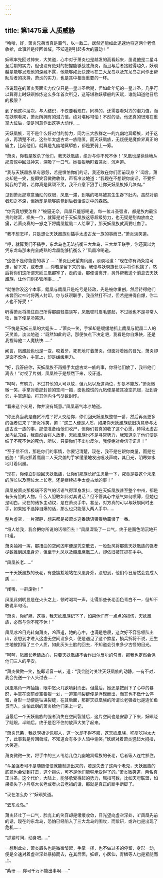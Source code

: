 ```yaml
---
---
---
```

title: 第1475章 人质威胁
---



“哈哈，好，萧炎兄弟当真是霸气，以一敌二，居然还能如此迅速地将这两个老怪收拾，此事若是传回兽域，不知道得引起多大的骚动！”

妖暝率先回过神来，大笑道，心中对于萧炎也是越发的高看起来，虽说他是二星斗圣后期的实力，但也没有绝对的把握能够战胜萧炎，而且与后者接触得越久，妖暝越是能够发现他的深藏不露，他能够如此快速地在三大龙岛以及东龙岛之间作出帮助后者的抉择，萧炎的实力，也是其中相当重要的一环。

虽说现在的萧炎表面实力仅仅只是一星斗圣后期，但如此年纪的一星斗圣，几乎可以算得上时妖暝修炼这么多年首次所见，这等堪称妖孽般的天赋，谁能知道他日后的极限？

到了他这种层次，与人结识，不仅要看现在，同样的，还需要看对方的潜力值，而在妖暝看来，萧炎所拥有的潜力值，绝对堪称可怕！不然的话，他还真的很难在重掌大位后，便是同意作出这等大动作……

天妖凰族，可不是什么好对付的势力，同为三大族群之一的九幽地冥蟒族，对于这点，再清楚不过，这些年太虚古龙一族隐匿，而天妖凰族，无疑便是魔兽界真正的霸主，比起他们，就算是九幽地冥蟒族，都是要弱上一筹。

“萧炎，你若是敢杀了他们，我天妖凰族，绝对与你不死不休！”凤凰也是徐徐地从那震惊中回过神来，深吸了一口气，她狠狠地盯着兼炎，沉声道。

“我与天妖凰族早有恩怨，若是惧怕你们的话，我还敢在你们面前现身？”闻言，萧炎却是一笑，旋即笑容微微收敛，声音冷淡地道：“我现在不想跟你废话，不要怀疑我的手段，若你真是冥顽不灵，我不介意下狠手让你天妖凰族掉几块肉。”

见到萧炎那寒意涌动的双眼，凤凰一滞，到嘴的喝骂被其生生吞下肚内，虽然对前者知之不深，但她却是能够感觉到后者话语之中的森然。

“你究竟想要怎样？”被逼无奈，凤凰只能怒喝道，每一位斗圣强者，都是族内最宝贵的财富，损失一位，就算是对于天妖凰族这等超级势力，也无疑是割肉放血之痛，若萧炎真的一怒之下将鹰凰鲲凰二人给宰了，那天妖凰族就真要吐血了。

“我不想怎样，只是想让天妖凰族别插手太虚古龙一族的事而已。”萧炎淡笑道。

“哼，就算我们不插手，东龙岛也无法抗衡三大龙岛，三大龙王联手，你还真以为凭东龙岛那未完全成熟的龙凰能够抗衡么？”凤凰冷喝道。

“这便不是你能管的事了……”萧炎目光望向凤凰，淡淡地道：“现在你有两条路可走，留下来，或者走……你若是留下来的话，我便与妖暝族长联手将你也擒了，然后将你们这所谓天妖三凰都宰了，走的话，那便请离开，另外帮我送个消息去天妖凰族，让他们别多管闲事……”

“就怕你没这个本事，鲲凰与鹰凰只是吃亏是轻敌，先是被你重创，然后待得他们未曾回过神时将两人封印，你与妖暝联手，我虽然打不过，但若是拼得自爆，你二人也不好受！”

听得萧炎将擒住自己所得那般轻描淡写，凤凰顿时眉毛竖起，不过她也不是寻常人物，当下便是冷笑道。

“不愧是天妖三凰的大姐头……”萧炎一笑，手掌却是缓缓地抓上鹰凰与鲲凰二人的天灵盖，淡淡地道：“既然如此的话，那便快点下决定吧，我看是你自爆快，还是我捏碎他二人魔核快……”

闻言，凤凰脸色也是一变，咬着牙，死死地盯着萧炎，但面对着她的目光，萧炎却是面不改色，手掌上，却是缓缓用力。

“好，我答应你，天妖凰族不再插手太虚古龙一族的事，你将他们放了，我带他们离去！”对视了片刻，凤凰终于是颓然下来，咬牙道。

“呵呵，有魄力，不过其他的人可以放，但九凤以及这两位，却是不能放。”萧炎微微一笑，手掌对着那封锁的空间一抓，面色惊慌的九凤便是被其凌空抓起，扯到身旁，手掌连拍，将其体内斗气尽数封印。

“看来这个交易，你并没有城意。”凤凰语气冰凉地道。

“你还真当我是蠢货不成？将人交给你，你们回天妖凰族整顿一番，然后再派更多的强者进来？”萧炎冷笑，道：“这三人便是人质，如果你天妖凰族依旧执意参与太虚古龙一族的事，那便准备给他们收尸，但你们若真的收了这个心愿，待得太虚古龙内乱完结，我自然会将人放走，天妖凰族也不是寻常势力，我知道杀了他们便是结了不死不休的死仇，所以，只要你们不出尔反尔，我便绝对会信守诺言！”

“至于信不信，那是你们的事情，你要记清楚，现在，我不是在跟你商量，而是在威胁！”萧炎抓着鹰凰二人天灵盖的手掌缓缓地发出嘎吱声响，其目光，阴寒如水地盯着凤凰。

“现在，你便立刻滚回天妖凰族，让你们那族长好生思量一下，究竟是要这个未来的族长以及两位太上长老，还是继续插手太虚古龙的事！”

凤凰被萧炎那极端不客气的话语气得浑身发抖，她在天妖凰族甚至整个中州，都是有头有脸的人物，什么人胆敢如此对其说话？但不管其心中怒气如何喷薄，但她也是明白，现在的诸多主动权，是在萧炎手中，甚至，对方真的可以与妖螟同时出手，如果她不选择自爆的话，那么也只能落入两人手中……

整片虚空，一片寂静，想来都是被萧炎这番话语狠狠地震慑了一番。

“将人给我，我会把你所说的话带回去！”凤凰深吸了一口气，终于是面色阴沉地开口道。

萧炎袖袍一挥，那扭曲的空间囚牢便是凭空散去，一股劲风将那些天妖凰族的强者尽数推到凤凰身旁，但至于九凤以及鲲凰鹰凰二人，却依旧被其抓在手中。

“凤凰长老……”

一干天妖凰族的长老，有些尴尬地站在凤凰身旁，没想到，他们今日居然会变成人质……

“闭嘴，一群废物！”

凤凰此刻明显是在火头之上，顿时喝骂一声，让得那些长老面色青白不一，但却不敢说半句话。

“萧炎，你好胆，这事，我天妖凰族记下了，如果他们有一点点的损伤，天妖凰族，必然与你不死不休！”

凤凰冰冷目光转向萧炎，冷声道，她的心中，也满是憋屈，这次好不容易领队出山，没想到才进入这虚无空间没多久，便是遇见了这个煞星，损兵折将不说，还生生地被扣留了三个人质，如此灰头土脸的回去，不知道会引来多少古怪的目光。

“呵呵，凤凰长老请放心，只要天妖凰族不会作出尔反尔的勾当，那我也定然会保他们三人的平安。

“萧炎微微一笑，旋即话音一转，道：“我会随时关注天妖凰族的动静，一有不对，我会先送一个人头过去……”

凤凰嘴角一阵抽搐，眼中怒火几欲喷射而出，但最后，她还是按耐下了心中的暴怒，手掌在面前虚空狠狠一划，一道空间裂缝便是浮现而出，而其也不做什么停留，身形一动便是钻进裂缝，在其后面，那群天妖凰族的所谓长老强者也是连忙鱼贯而入，生怕此刻的萧炎给他们来上一记，

当最后一个天妖凰族的强者消失在空间裂缝后，这片空间也是安静了下来，妖暝眨了眨眼，半晌后，终于是忍不住的放声大笑了起来。

“萧炎兄弟，我妖暝极少佩服人，这一次却不得不服，这天妖凰族，吃瘪吃得太大了，此事若是传回兽域，不知道会有多少人暗中偷笑。”妖螟对着萧炎竖起大拇指，大笑道。

萧炎微微一笑，将手中的三人甩给几位九幽地冥蟒族的长老，后者等人连忙抓住。

“斗圣强者可不是随随便便就能制造出来的，若是失去了这两个老鬼，天妖凰族的底蕴也会受到打击，这个损失，可不是他们能够承受得了的。”萧炎微笑道，两名真正斗圣，这个代价，大陆上，能够承受得起的势力，屈指可数，比如天府联盟，如果损失了小丹塔大长老或者火云老祖的话，那就是真正的断手断脚了。

“现在怎么办？”妖暝笑道。

“去东龙岛。”

萧炎轻吐了一口气，脸庞上的笑容却是缓缓收敛，目光望向虚空深处，听凤凰先前的话，现在的东龙岛，恐怕已经陷入了三大龙岛的围攻，而紫研，或许也是出现了危机……

“抓紧时间，动身吧……”

一想到此处，萧炎眉头也是微微皱起，手掌一挥，也不做过多的停留，身形一动，便是全速对着虚空深处暴掠而去，在其后面，妖螟，小医仙，青鳞等人也是紧随而上。

“紫研……你可千万不能出事啊……”